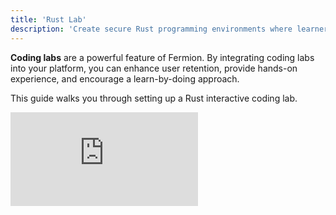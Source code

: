 ```yaml
---
title: 'Rust Lab'
description: 'Create secure Rust programming environments where learners can compile and execute Rust code safely.'
---
```


**Coding labs** are a powerful feature of Fermion. By integrating coding labs into your platform, you can enhance user retention, provide hands-on experience, and encourage a learn-by-doing approach.

This guide walks you through setting up a Rust interactive coding lab.

<iframe
	src="https://www.loom.com/embed/e74cdf785b2141c8bdd01ba6cd67882f?sid=aae849eb-5285-44c2-ac4c-93f49eb50d80"
	frameBorder="0"
	className="aspect-video w-full"
/>

## Step 1 - Creating the Lab

-   Add a new item lab in your course curriculum page

![](https://codedamn-website-assets.s3.us-east-1.amazonaws.com/uploads/17-11-2024/55%402x.vscibv.png)

-   A new lab item gets added. Edit the lab using the controls:

![](https://codedamn-website-assets.s3.us-east-1.amazonaws.com/uploads/17-11-2024/07%402x.nnfiay.png)

-   A lab item in a course can be attached to an existing lab you created in the past. If not, you can create a new lab with this Edit interface:

![](https://codedamn-website-assets.s3.us-east-1.amazonaws.com/uploads/17-11-2024/05%402x.pmogtp.png)

-   You should now be able to write a quick lab name and press on "Create Lab" button. Once you do, press on `Attach to course item` button. Once that is done, click the three dots again and click on "Edit" to edit the lab.

![](https://codedamn-website-assets.s3.us-east-1.amazonaws.com/uploads/17-11-2024/31%402x.phplpv.png)

## Step 2 - Lab Instructions

Once you click on `Edit` button a new page will open. On this page you need to setup instructions for lab. These instructions would be visible to the user when they're attempting the lab. Therefore, include all the helper material, lab setup instructions here.

![](https://codedamn-website-assets.s3.us-east-1.amazonaws.com/uploads/17-11-2024/00%402x.daeltt.png)

## Step 3 - Lab Defaults

Lab defaults define the initial environment setup for the lab. It is crucial to configure this correctly to avoid confusing students.

For Rust labs, the playground must initialize a valid Rust project. You can do this by specifying a Git repository and branch with a basic `Cargo` project structure:

<Info>
	We recommend forking this repository: [Rust playground
	starter](https://github.com/codedamn-classrooms/rust-coding-lab-starter).
</Info>

This repository contains a minimal Rust project with a `Cargo.toml` file and a `src/main.rs` file. Once forked, update the repository link in your lab settings.

The repository also includes a `.cdmrc` file, a critical configuration file for Fermion labs. Familiarize yourself with the [.cdmrc guide](/docs/creating-coding-labs/cdmrc-file) to understand how it works before proceeding.

## Step 4 - Evaluation Script

The evaluation script is executed when the user clicks the **"Run Tests"** button in the playground. It runs the test cases written for the lab.

Here's a sample bash script for a Rust lab:

```bash
#!/bin/bash
set -e 1

# Create a `.labtests` directory to store test files
mkdir -p /home/damner/code/.labtests

# Move the provided test file into the `.labtests` folder
mv $TEST_FILE_NAME /home/damner/code/.labtests/test.rs

cd /home/damner/code/.labtests;
rustc test.rs && ./test
```

-   We simply download the test file (we create in next step), and run it with `rustc`

## Step 5 - Test File

In the **"Custom Test File"** section of the lab, you can define test cases to validate the user's code.

Here's a sample Rust test file:

```rust
// Include the user's default `lib.rs` file as usercode module
#[path = "/home/damner/code/src/lib.rs"]
mod usercode;

use usercode::*;
use std::env;
use std::fs::File;
use std::io::Write;

fn main() {
    let mut results = Vec::new();

    // Test 1
    results.push(run_test(|| {
        let a = 1;
        let b = 2;
        let res = add(a, b);
        res == 3
    }));

    // Test 2
    results.push(run_test(|| {
        let a = 2;
        let b = 3;
        let res = add(a, b);
        res == 5
    }));

    // Get output file path from environment variable
    let output_file = env::var("UNIT_TEST_OUTPUT_FILE")
        .expect("Environment variable UNIT_TEST_OUTPUT_FILE must be set");

    // Write results to the specified file in JSON format
    if let Err(e) = write_results_to_file(&results, &output_file) {
        eprintln!("Failed to write results to {}: {}", output_file, e);
    }
}

fn run_test<F>(test_fn: F) -> bool
where
    F: FnOnce() -> bool,
{
    test_fn()
}


fn write_results_to_file(results: &[bool], file_path: &str) -> std::io::Result<()> {
    // Manually format the boolean array as a JSON string
    let json_results = format!(
        "[{}]",
        results
            .iter()
            .map(|&b| b.to_string()) // Convert bool to "true"/"false"
            .collect::<Vec<_>>()
            .join(", ")
    );

    // Write the JSON string to the file
    let mut file = File::create(file_path)?;
    file.write_all(json_results.as_bytes())?;
    Ok(())
}
```

### Key Points

-   The length of boolean array `results` must match the challenges defined in the UI.
-   Tests must be executed sequentially and in order. This is because the boolean array you write to the output file must match the order in which you add challenges in the UI. This is why we don't use `cargo test` and instead run a rust script manually.

## Step 6 - Add Challenges

In the Fermion UI, define the challenges corresponding to the tests. Ensure the order of challenges matches the order of test cases in your test file.

For example:

-   Challenge 1: Verify the `add` function works correctly with input 1,2.
-   Challenge 2: Verify the `add` function works correctly with input 2,3.

This mapping ensures that the playground accurately reflects the user's progress.

---

Your interactive Rust lab is now ready! Students will be able to practice and learn Rust through real-world challenges, with tests running in a predictable, sequential order.
